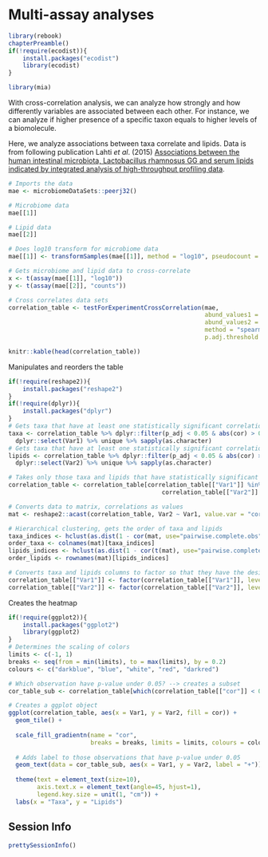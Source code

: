 # Multi-assay analyses {#multi-assay_analyses}

```r
library(rebook)
chapterPreamble()
if(!require(ecodist)){
    install.packages("ecodist")
    library(ecodist)
}
```

```r
library(mia)
```

With cross-correlation analysis, we can analyze how strongly and how differently
variables are associated between each other. For instance, we can analyze if 
higher presence of a specific taxon equals to higher levels of a biomolecule. 

Here, we analyze associations between taxa correlate and lipids. Data is from 
following publication Lahti _et al_. (2015) [Associations between the human intestinal 
microbiota, Lactobacillus rhamnosus GG and serum lipids indicated by 
integrated analysis of high-throughput profiling 
data](https://peerj.com/articles/32/).

```r
# Imports the data
mae <- microbiomeDataSets::peerj32()

# Microbiome data
mae[[1]] 
```

```r
# Lipid data
mae[[2]]
```

```r

# Does log10 transform for microbiome data
mae[[1]] <- transformSamples(mae[[1]], method = "log10", pseudocount = 1)

# Gets microbiome and lipid data to cross-correlate
x <- t(assay(mae[[1]], "log10"))
y <- t(assay(mae[[2]], "counts"))

# Cross correlates data sets
correlation_table <- testForExperimentCrossCorrelation(mae, 
                                                       abund_values1 = "log10", 
                                                       abund_values2 = "counts",
                                                       method = "spearman", 
                                                       p.adj.threshold = 0.05)

knitr::kable(head(correlation_table))
```

Manipulates and reorders the table

```r
if(!require(reshape2)){
    install.packages("reshape2")
}
if(!require(dplyr)){
    install.packages("dplyr")
}
# Gets taxa that have at least one statistically significant correlation
taxa <- correlation_table %>% dplyr::filter(p_adj < 0.05 & abs(cor) > 0) %>% 
  dplyr::select(Var1) %>% unique %>% sapply(as.character)
# Gets taxa that have at least one statistically significant correlation
lipids <- correlation_table %>% dplyr::filter(p_adj < 0.05 & abs(cor) > 0) %>% 
  dplyr::select(Var2) %>% unique %>% sapply(as.character)

# Takes only those taxa and lipids that have statistically significant values
correlation_table <- correlation_table[correlation_table[["Var1"]] %in% taxa & 
                                           correlation_table[["Var2"]] %in% lipids, ]

# Converts data to matrix, correlations as values
mat <- reshape2::acast(correlation_table, Var2 ~ Var1, value.var = "cor")

# Hierarchical clustering, gets the order of taxa and lipids
taxa_indices <- hclust(as.dist(1 - cor(mat, use="pairwise.complete.obs")))$order
order_taxa <- colnames(mat)[taxa_indices]
lipids_indices <- hclust(as.dist(1 - cor(t(mat), use="pairwise.complete.obs")))$order
order_lipids <- rownames(mat)[lipids_indices]

# Converts taxa and lipids columns to factor so that they have the desired order
correlation_table[["Var1"]] <- factor(correlation_table[["Var1"]], levels = order_taxa)
correlation_table[["Var2"]] <- factor(correlation_table[["Var2"]], levels = order_lipids)
```

Creates the heatmap

```r
if(!require(ggplot2)){
    install.packages("ggplot2")
    library(ggplot2)
}
# Determines the scaling of colors
limits <- c(-1, 1)
breaks <- seq(from = min(limits), to = max(limits), by = 0.2)
colours <- c("darkblue", "blue", "white", "red", "darkred")

# Which observation have p-value under 0.05? --> creates a subset
cor_table_sub <- correlation_table[which(correlation_table[["cor"]] < 0.05), ]

# Creates a ggplot object
ggplot(correlation_table, aes(x = Var1, y = Var2, fill = cor)) +
  geom_tile() +
  
  scale_fill_gradientn(name = "cor", 
                       breaks = breaks, limits = limits, colours = colours) + 
  
  # Adds label to those observations that have p-value under 0.05
  geom_text(data = cor_table_sub, aes(x = Var1, y = Var2, label = "+")) +
  
  theme(text = element_text(size=10),
        axis.text.x = element_text(angle=45, hjust=1),
        legend.key.size = unit(1, "cm")) +
  labs(x = "Taxa", y = "Lipids")
```


## Session Info {-}

```r
prettySessionInfo()
```

